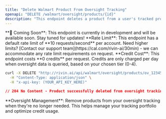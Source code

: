 ```yaml
---
title: "Delete Walmart Product From Oversight Tracking"
openapi: "DELETE /walmart/oversight/products/{id}"
description: "This endpoint deletes a product from a user's tracked products in Rivin.ai's Oversight Tracking."
---
```


<Warning>
  **🚧 Coming Soon**: This endpoint is currently in development and will be available soon. Stay tuned for updates!
</Warning>

<Note>
  **Rate Limit**: This endpoint has a default rate limit of **10 requests/second** per account. Need higher limits? [Contact our support team](https://cal.com/rivin-ai/30min) - we can accommodate any rate limit requirements on request.
</Note>

<Note>
  **Credit Cost**: This endpoint costs **0 credits** per request. Credits are only charged per day when oversight data is queried, based on your chosen tier (0-4).
</Note>

<RequestExample>

```bash Example request
curl -X DELETE "http://rivin.ai/api/walmart/oversight/products/ov_123456789" \
  -H "Content-Type: application/json" \
  -H "x-api-key: (YOUR_API_KEY_HERE)"
```

</RequestExample>

<ResponseExample>

```json API Response
// 204 No Content - Product successfully deleted from oversight tracking
```

</ResponseExample>

<Note>
  **Oversight Management**: Remove products from your oversight tracking when they're no longer needed. This helps manage your tracking portfolio and optimize credit usage.
</Note>